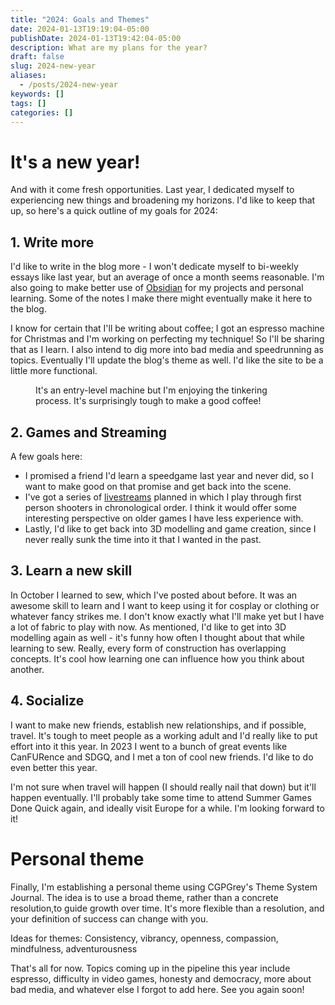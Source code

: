 ```yaml
---
title: "2024: Goals and Themes"
date: 2024-01-13T19:19:04-05:00
publishDate: 2024-01-13T19:42:04-05:00
description: What are my plans for the year?
draft: false
slug: 2024-new-year
aliases:
  - /posts/2024-new-year
keywords: []
tags: []
categories: []
---
```

#  It's a new year!
And with it come fresh opportunities. Last year, I dedicated myself to experiencing new things and broadening my horizons. I'd like to keep that up, so here's a quick outline of my goals for 2024:
## 1. Write more
I'd like to write in the blog more - I won't dedicate myself to bi-weekly essays like last year, but an average of once a month seems reasonable. I'm also going to make better use of [Obsidian](https://obsidian.md) for my projects and personal learning. Some of the notes I make there might eventually make it here to the blog.

I know for certain that I'll be writing about coffee; I got an espresso machine for Christmas and I'm working on perfecting my technique! So I'll be sharing that as I learn. I also intend to dig more into bad media and speedrunning as topics. Eventually I'll update the blog's theme as well. I'd like the site to be a little more functional.

<Figure src="images/espresso.jpg"alt="My new Delonghi Dedica Arte espresso machine">
It's an entry-level machine but I'm enjoying the tinkering process. It's surprisingly tough to make a good coffee!
</Figure>

## 2. Games and Streaming
A few goals here:
- I promised a friend I'd learn a speedgame last year and never did, so I want to make good on that promise and get back into the scene.
- I've got a series of [livestreams](twitch.tv/tempystral) planned in which I play through first person shooters in chronological order. I think it would offer some interesting perspective on older games I have less experience with.
- Lastly, I'd like to get back into 3D modelling and game creation, since I never really sunk the time into it that I wanted in the past.

## 3. Learn a new skill
In October I learned to sew, which I've posted about before. It was an awesome skill to learn and I want to keep using it for cosplay or clothing or whatever fancy strikes me. I don't know exactly what I'll make yet but I have a lot of fabric to play with now. As mentioned, I'd like to get into 3D modelling again as well - it's funny how often I thought about that while learning to sew. Really, every form of construction has overlapping concepts. It's cool how learning one can influence how you think about another.

## 4. Socialize
I want to make new friends, establish new relationships, and if possible, travel. It's tough to meet people as a working adult and I'd really like to put effort into it this year. In 2023 I went to a bunch of great events like CanFURence and SDGQ, and I met a ton of cool new friends. I'd like to do even better this year.

I'm not sure when travel will happen (I should really nail that down) but it'll happen eventually. I'll probably take some time to attend Summer Games Done Quick again, and ideally visit Europe for a while. I'm looking forward to it!

# Personal theme
Finally, I'm establishing a personal theme using CGPGrey's Theme System Journal. The idea is to use a broad theme, rather than a concrete resolution,to guide growth over time. It's more flexible than a resolution, and your definition of success can change with you.
<Youtube url="NVGuFdX5guE" />

Ideas for themes: Consistency, vibrancy, openness, compassion, mindfulness, adventurousness

That's all for now. Topics coming up in the pipeline this year include espresso, difficulty in video games, honesty and democracy, more about bad media, and whatever else I forgot to add here. See you again soon!

